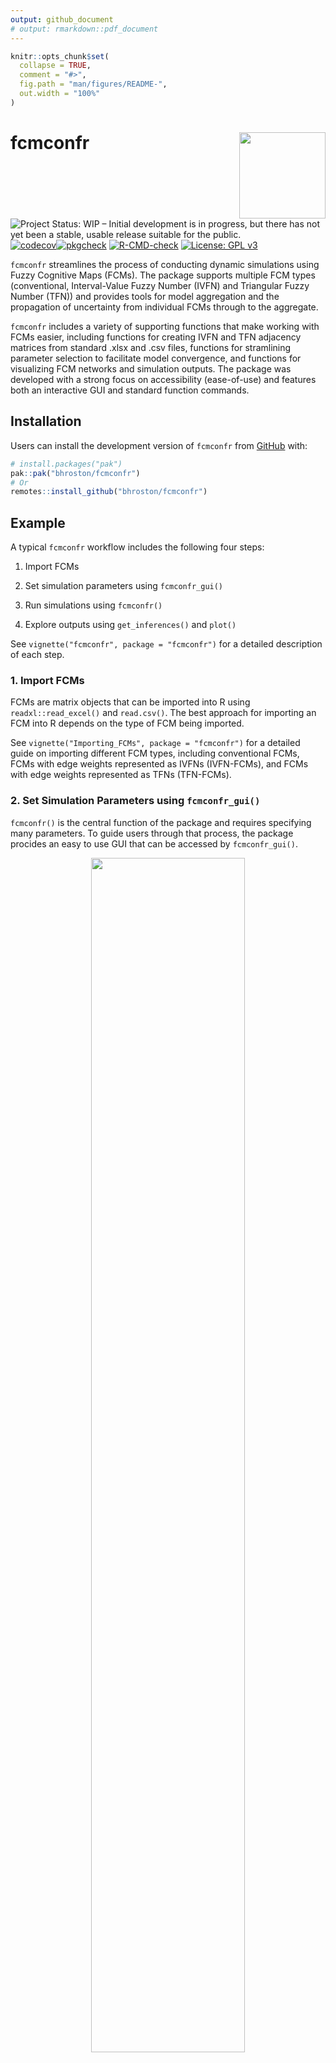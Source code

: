 ```yaml
---
output: github_document
# output: rmarkdown::pdf_document
---
```


<!-- README.md is generated from README.Rmd. Please edit that file -->

```r
knitr::opts_chunk$set(
  collapse = TRUE,
  comment = "#>",
  fig.path = "man/figures/README-",
  out.width = "100%"
)
```

# fcmconfr <img src="man/figures/logo.png" align="right" height="138"/></a>

<!-- badges: start -->

![Project Status: WIP – Initial development is in progress, but there has not yet been a stable, usable release suitable for the public.](https://www.repostatus.org/badges/latest/wip.svg) [![codecov](https://codecov.io/gh/bhroston/fcmconfr/graph/badge.svg?token=D83LF4TC8D)](https://codecov.io/gh/bhroston/fcmconfr)[![pkgcheck](https://github.com/bhroston/fcmconfr/actions/workflows/pkgcheck.yaml/badge.svg?branch=main)](https://github.com/bhroston/fcmconfr.git/actions?query=workflow%3Apkgcheck) [![R-CMD-check](https://github.com/bhroston/fcmconfr/actions/workflows/check-standard.yaml/badge.svg?branch=main)](https://github.com/bhroston/fcmconfr/actions/workflows/R-CMD-check.yaml) [![License: GPL v3](https://img.shields.io/badge/License-GPLv3-blue.svg)](https://www.gnu.org/licenses/gpl-3.0)

<!-- badges: end -->

`fcmconfr` streamlines the process of conducting dynamic simulations using Fuzzy Cognitive Maps (FCMs). The package supports multiple FCM types (conventional, Interval-Value Fuzzy Number (IVFN) and Triangular Fuzzy Number (TFN)) and provides tools for model aggregation and the propagation of uncertainty from individual FCMs through to the aggregate.

`fcmconfr` includes a variety of supporting functions that make working with FCMs easier, including functions for creating IVFN and TFN adjacency matrices from standard .xlsx and .csv files, functions for stramlining parameter selection to facilitate model convergence, and functions for visualizing FCM networks and simulation outputs. The package was developed with a strong focus on accessibility (ease-of-use) and features both an interactive GUI and standard function commands.

## Installation

Users can install the development version of `fcmconfr` from [GitHub](https://github.com/) with:

``` r
# install.packages("pak")
pak::pak("bhroston/fcmconfr")
# Or
remotes::install_github("bhroston/fcmconfr")
```

## Example

A typical `fcmconfr` workflow includes the following four steps:

1.  Import FCMs

2.  Set simulation parameters using `fcmconfr_gui()`

3.  Run simulations using `fcmconfr()`

4.  Explore outputs using `get_inferences()` and `plot()`

See `vignette("fcmconfr", package = "fcmconfr")` for a detailed description of each step.

### 1. Import FCMs

FCMs are matrix objects that can be imported into R using `readxl::read_excel()` and `read.csv()`. The best approach for importing an FCM into R depends on the type of FCM being imported.

See `vignette("Importing_FCMs", package = "fcmconfr")` for a detailed guide on importing different FCM types, including conventional FCMs, FCMs with edge weights represented as IVFNs (IVFN-FCMs), and FCMs with edge weights represented as TFNs (TFN-FCMs).

### 2. Set Simulation Parameters using `fcmconfr_gui()`

`fcmconfr()` is the central function of the package and requires specifying many parameters. To guide users through that process, the package procides an easy to use GUI that can be accessed by `fcmconfr_gui()`.

::: {style="text-align: center;"}
![](vignettes/images/cluster_1_fcmconfr_gui.png){width="70%"}
:::

Calling `fcmconfr_gui()` launches a Shiny app that lets users interactively select parameters and outputs a corresponding call to `fcmconfr()` that users can copy-and-paste to run in their own scripts.

A brief summary of each parameter within the `fcmconfr_gui()` is provided in a glossary stored in a side tab within the GUI. The side tab can be opened by clicking the arrow symbol in the top-right-hand-corner of the GUI.

### 3. Run Simulations using `fcmconfr()`

To run `fcmconfr()`, execute the output script created by \`fcmconfr_gui(). The following call uses an example FCM from the `sample_fcms` data included in the package.

```r
# This call to fcmconfr() was generated from fcmconfr_gui()!
# Store the output in a variable to explore it later
fcmconfr_obj <- fcmconfr(
    adj_matrices = sample_fcms$simple_fcms$conventional_fcms,
    # Aggregation and Monte Carlo Sampling
    agg_function = 'mean',
    num_mc_fcms = 1000,
    # Simulation
    initial_state_vector = c(1, 1, 1, 1, 1, 1, 1),
    clamping_vector = c(1, 0, 0, 0, 0, 0, 0),
    activation = 'rescale',
    squashing = 'sigmoid',
    lambda = 1,
    point_of_inference = 'final',
    max_iter = 100,
    min_error = 1e-05,
    # Inference Estimation (bootstrap)
    ci_centering_function = 'mean',
    confidence_interval = 0.95,
    num_ci_bootstraps = 1000,
    # Runtime Options
    show_progress = TRUE,
    parallel = TRUE,
    n_cores = 2,
    # Additional Options
    run_agg_calcs = TRUE,
    run_mc_calcs = TRUE,
    run_ci_calcs = TRUE,
    include_zeroes_in_sampling = FALSE,
    include_sims_in_output = FALSE
  )
```

### 4. Explore `fcmconfr()` Results

`fcmconfr()` generates a large object with many concepts, the most important of which are simulation inferences (individual, aggregate, Monte Carlo). Inferences indicate how much each node in an FCM is influenced by a particular change or action. The `get_inferences()` function gives users access to that data without having to interact with the `fcmconfr()` object directly.

```r
fcmconfr_inferences <- get_inferences(fcmconfr_obj)
```

A plot of all inferences can be generated using `plot()`. Documentation for `plot()` can be accessed via `?plot.fcmconfr` (`?plot` *returns the documentation for the Base R version of the function*).

```r
plot(fcmconfr_obj)
```

::: {style="text-align: center;"}
![](vignettes/images/fcmconfr_obj_plot.png){width="90%"}
:::

## Related Packages

-   [MentalModeler](https://www.mentalmodeler.com/) is a web-based platform to build FCMs with features for "what-if" analysis.
-   [`fcm`](https://cran.r-project.org/web/packages/fcm/index.html) is an R package that includes functions for simulating individual conventional FCMs.
-   [`InCognitive`](https://github.com/ThemisKoutsellis/InCognitive) is a Python package that for simulating conventional FCMs with lambda optimization and Monte Carlo analysis.
-   [`FCMpy`](https://github.com/SamvelMK/FCMpy) is a Python package that supports translation of linguistic terms to quantitative edge weights, FCM simulation and genetic learning algorithms.
-   [`PyFCM`](https://github.com/payamaminpour/PyFCM) is a Python package that includes functions for FCM simulation and aggregation.
-   [`jFCM`](https://github.com/megadix/jfcm?tab=readme-ov-file) is a java-based suite of functions to simulate FCMs.

## Contributing

Please note that this package is released with a [Contributor Code of Conduct](https://ropensci.org/code-of-conduct/). By contributing to this project, you agree to abide by its terms.

-   If you think you have encountered a bug, please [submit an issue](https://github.com/bhroston/fcmconfr/issues).

-   Please include a [reprex](https://reprex.tidyverse.org/articles/articles/learn-reprex.html) (a minimal, reproducible example) to clearly communicate about your code.

